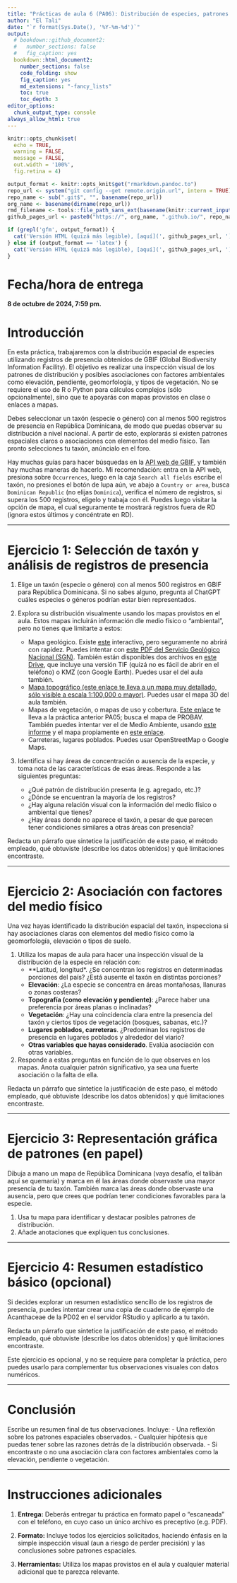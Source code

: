 ```yaml
---
title: "Prácticas de aula 6 (PA06): Distribución de especies, patrones de distribución por simple inspección<small><br>Biogeografía (GEO-131)<br>Universidad Autónoma de Santo Domingo (UASD)<br>Semestre 2024-02</small>"
author: "El Tali"
date: "`r format(Sys.Date(), '%Y-%m-%d')`"
output:
  # bookdown::github_document2:
  #   number_sections: false
  #   fig_caption: yes
  bookdown::html_document2:
    number_sections: false
    code_folding: show
    fig_caption: yes
    md_extensions: "-fancy_lists"
    toc: true
    toc_depth: 3
editor_options:
  chunk_output_type: console
always_allow_html: true
---
```


```r
knitr::opts_chunk$set(
  echo = TRUE,
  warning = FALSE,
  message = FALSE,
  out.width = '100%',
  fig.retina = 4)
```

```r
output_format <- knitr::opts_knit$get("rmarkdown.pandoc.to")
repo_url <- system("git config --get remote.origin.url", intern = TRUE)
repo_name <- sub(".git$", "", basename(repo_url))
org_name <- basename(dirname(repo_url))
rmd_filename <- tools::file_path_sans_ext(basename(knitr::current_input()))
github_pages_url <- paste0("https://", org_name, ".github.io/", repo_name, "/", rmd_filename, ".html")
```

```r
if (grepl('gfm', output_format)) {
  cat('Versión HTML (quizá más legible), [aquí](', github_pages_url, ')\n', sep = '')
} else if (output_format == 'latex') {
  cat('Versión HTML (quizá más legible), [aquí](', github_pages_url, ')\n', sep = '')
}
```

# **Fecha/hora de entrega**

**8 de octubre de 2024, 7:59 pm.**

# **Introducción**

En esta práctica, trabajaremos con la distribución espacial de especies utilizando registros de presencia obtenidos de GBIF (Global Biodiversity Information Facility). El objetivo es realizar una inspección visual de los patrones de distribución y posibles asociaciones con factores ambientales como elevación, pendiente, geomorfología, y tipos de vegetación. No se requiere el uso de R o Python para cálculos complejos (sólo opcionalmente), sino que te apoyarás con mapas provistos en clase o enlaces a mapas.

Debes seleccionar un taxón (especie o género) con al menos 500 registros de presencia en República Dominicana, de modo que puedas observar su distribución a nivel nacional. A partir de esto, explorarás si existen patrones espaciales claros o asociaciones con elementos del medio físico. Tan pronto selecciones tu taxón, anúncialo en el foro.

Hay muchas guías para hacer búsquedas en la [API web de GBIF](https://www.gbif.org/), y también hay muchas maneras de hacerlo. Mi recomendación: entra en la API web, presiona sobre `Occurrences`, luego en la caja `Search all fields` escribe el taxón, no presiones el botón de lupa aún, ve abajo a `Country or area`, busca `Dominican Republic` (no elijas `Dominica`), verifica el número de registros, si supera los 500 registros, elígelo y trabaja con él. Puedes luego visitar la opción de mapa, el cual seguramente te mostrará registros fuera de RD (ignora estos últimos y concéntrate en RD).

---

# **Ejercicio 1: Selección de taxón y análisis de registros de presencia**

1. Elige un taxón (especie o género) con al menos 500 registros en GBIF para República Dominicana. Si no sabes alguno, pregunta al ChatGPT cuáles especies o géneros podrían estar bien representados.
   
2. Explora su distribución visualmente usando los mapas provistos en el aula. Estos mapas incluirán información dle medio físico o "ambiental", pero no tienes que limitarte a estos:
   - Mapa geológico. Existe [este](https://geofis.xyz/lm/index.php/view/map/?repository=geo250krd&project=geologico_gpkg) interactivo, pero seguramente no abrirá con rapidez. Puedes intentar con [este PDF del Servicio Geológico Nacional (SGN)](https://sgn.gob.do/images/docs/mapa_geologico.pdf). También están disponibles dos archivos en [este Drive](https://drive.google.com/drive/u/1/folders/1Bwh4_PpPlWTL3Lbz4O4fsIwnrXesXXFu), que incluye una versión TIF (quizá no es fácil de abrir en el teléfono) o KMZ (con Google Earth). Puedes usar el del aula también.
   - [Mapa topográfico (este enlace te lleva a un mapa muy detallado, sólo visible a escala 1:100,000 o mayor)](). Puedes usar el mapa 3D del aula también.
   - Mapas de vegetación, o mapas de uso y cobertura. [Este enlace](https://biogeografia-master.github.io/medio-fisico-variables-ambientales/README.html) te lleva a la práctica anterior PA05; busca el mapa de PROBAV. También puedes intentar ver el de Medio Ambiente, usando [este informe](https://ambiente.gob.do/app/uploads/2016/12/uso-cobertura-suelo-2012.pdf) y el mapa propiamente en [este enlace](https://ambiente.gob.do/app/uploads/2016/12/Mapa_Uso_Cobertura_2012.pdf).
   - Carreteras, lugares poblados. Puedes usar OpenStreetMap o Google Maps.

3. Identifica si hay áreas de concentración o ausencia de la especie, y toma nota de las características de esas áreas. Responde a las siguientes preguntas:
   - ¿Qué patrón de distribución presenta (e.g. agregado, etc.)?
   - ¿Dónde se encuentran la mayoría de los registros?
   - ¿Hay alguna relación visual con la información del medio físico o ambiental que tienes?
   - ¿Hay áreas donde no aparece el taxón, a pesar de que parecen tener condiciones similares a otras áreas con presencia?

Redacta un párrafo que sintetice la justificación de este paso, el método empleado, qué obtuviste (describe los datos obtenidos) y qué limitaciones encontraste.

---

# **Ejercicio 2: Asociación con factores del medio físico**

Una vez hayas identificado la distribución espacial del taxón, inspecciona si hay asociaciones claras con elementos del medio físico como la geomorfología, elevación o tipos de suelo.

1. Utiliza los mapas de aula para hacer una inspección visual de la distribución de la especie en relación con:
   - **Latitud, longitud*. ¿Se concentran los registros en determinadas porciones del país? ¿Está ausente el taxón en distintas porciones?
   - **Elevación**: ¿La especie se concentra en áreas montañosas, llanuras o zonas costeras?
   - **Topografía (como elevación y pendiente)**: ¿Parece haber una preferencia por áreas planas o inclinadas?
   - **Vegetación**: ¿Hay una coincidencia clara entre la presencia del taxón y ciertos tipos de vegetación (bosques, sabanas, etc.)?
   - **Lugares poblados, carreteras**. ¿Predominan los registros de presencia en lugares poblados y alrededor del viario?
   - **Otras variables que hayas considerado**. Evalúa asociación con otras variables.

2. Responde a estas preguntas en función de lo que observes en los mapas. Anota cualquier patrón significativo, ya sea una fuerte asociación o la falta de ella.

Redacta un párrafo que sintetice la justificación de este paso, el método empleado, qué obtuviste (describe los datos obtenidos) y qué limitaciones encontraste.

---

# **Ejercicio 3: Representación gráfica de patrones (en papel)**

Dibuja a mano un mapa de República Dominicana (vaya desafío, el talibán aquí se quemaría) y marca en él las áreas donde observaste una mayor presencia de tu taxón. También marca las áreas donde observaste una ausencia, pero que crees que podrían tener condiciones favorables para la especie.

1. Usa tu mapa para identificar y destacar posibles patrones de distribución.
2. Añade anotaciones que expliquen tus conclusiones.

---

# **Ejercicio 4: Resumen estadístico básico (opcional)**

Si decides explorar un resumen estadístico sencillo de los registros de presencia, puedes intentar crear una copia de cuaderno de ejemplo de Acanthaceae de la PD02 en el servidor RStudio y aplicarlo a tu taxón.

Redacta un párrafo que sintetice la justificación de este paso, el método empleado, qué obtuviste (describe los datos obtenidos) y qué limitaciones encontraste.

Este ejercicio es opcional, y no se requiere para completar la práctica, pero puedes usarlo para complementar tus observaciones visuales con datos numéricos.

---

# **Conclusión**

Escribe un resumen final de tus observaciones. Incluye:
- Una reflexión sobre los patrones espaciales observados.
- Cualquier hipótesis que puedas tener sobre las razones detrás de la distribución observada.
- Si encontraste o no una asociación clara con factores ambientales como la elevación, pendiente o vegetación.

---

# **Instrucciones adicionales**

1. **Entrega:** Deberás entregar tu práctica en formato papel o "escaneada" con el teléfono, en cuyo caso un único archivo es preceptivo (e.g. PDF).

2. **Formato:** Incluye todos los ejercicios solicitados, haciendo énfasis en la simple inspección visual (aun a riesgo de perder precisión) y las conclusiones sobre patrones espaciales.

3. **Herramientas:** Utiliza los mapas provistos en el aula y cualquier material adicional que te parezca relevante.
